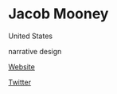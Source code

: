 # Jacob Mooney

<Location>

United States

</Location>

<Skills>

narrative design

</Skills>

<Personal>

[Website](http://www.jacobdmooney.com/)

[Twitter](https://twitter.com/JacobDMooney)

</Personal>


